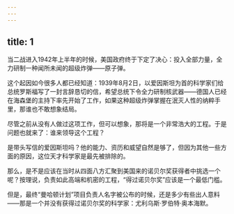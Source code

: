 ```yaml
---
---
---
```

title: 1
---



当二战进入1942年上半年的时候，美国政府终于下定了决心：投入全部力量，全力研制一种闻所未闻的超级炸弹——原子弹。

这个起因如今很多人都已经知道：1939年8月2日，以爱因斯坦为首的科学家们给总统罗斯福写了一封言辞恳切的信，希望总统下令全力研制核武器——德国人已经在海森堡的主持下率先开始了工作，如果这种超级炸弹掌握在泯灭人性的纳粹手里，那谁也不敢想象结局。

尽管之前从没有人做过这项工作，但可以想象，那将是一个非常浩大的工程。于是问题也就来了：谁来领导这个工程？

是带头写信的爱因斯坦吗？他的能力、资历和威望自然是够了，但因为其他一些方面的原因，这位天才科学家是最先被排除的。

那么，是不是应该在当时从四面八方汇聚到美国来的诺贝尔奖获得者中挑选一个呢？按理说，负责如此高端和机密的工程，“得过诺贝尔奖”应该是一个最低门槛。

但是，最终“曼哈顿计划”项目负责人名字被公布的时候，还是多少有些出人意料——那是一个并没有获得过诺贝尔奖的科学家：尤利乌斯·罗伯特·奥本海默。